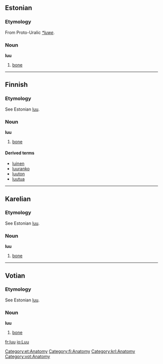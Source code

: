 ==Estonian==

===Etymology===

From Proto-Uralic ''[[*luwe]]''.

===Noun===
'''luu'''

#[[bone]]

[[Category:et:Anatomy]]

----

==Finnish==

===Etymology===

See Estonian [[luu#Estonian|luu]].

===Noun===
'''luu'''

#[[bone]]

====Derived terms====
*[[luinen]]
*[[luuranko]]
*[[luuton]]
*[[luutua]]

[[Category:fi:Anatomy]]

----

==Karelian==

===Etymology===

See Estonian [[luu#Estonian|luu]].

===Noun===
'''luu'''

#[[bone]]

[[Category:krl:Anatomy]]

----

==Votian==

===Etymology===

See Estonian [[luu#Estonian|luu]].

===Noun===
'''luu'''

#[[bone]]

[[Category:vot:Anatomy]]

[[fr:luu]]
[[io:Luu]]